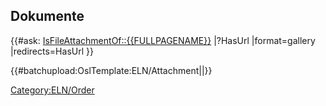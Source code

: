 <includeonly>{{OslTemplate:Helper/UI/VE/SectionSeparator |label=Anhang}}
<div id="custom-ve-new-section-prepend-anchor"></div>
== Dokumente ==
{{OslTemplate:Helper/UI/VE/Visible 
|content=Upload-Area
|icon=upload
}}
{{OslTemplate:Helper/UI/Div/VE-Hidden}}
{{#ask: [[IsFileAttachmentOf::{{FULLPAGENAME}}]] 
<!-- |?HasName #=Name 
|?HasUrl=Link 
|?Modification date=Zuletzt geändert  -->
|?HasUrl
|format=gallery
|redirects=HasUrl<!-- Links direct to download -->
}} <!-- With format=table chem and math formular fail to render on page!?! -->
<!-- With format=datatable VE page safe fails!?! -->
<div class="fileupload-auto-reload">{{#batchupload:OslTemplate:ELN/Attachment|{{FULLPAGENAME}}|{{REVISIONUSER}}}}</div>
{{OslTemplate:Helper/UI/Div/Closing}}

{{OslTemplate:ELN/Attachment/Verification}}
[[Category:ELN/Order]]
</includeonly>